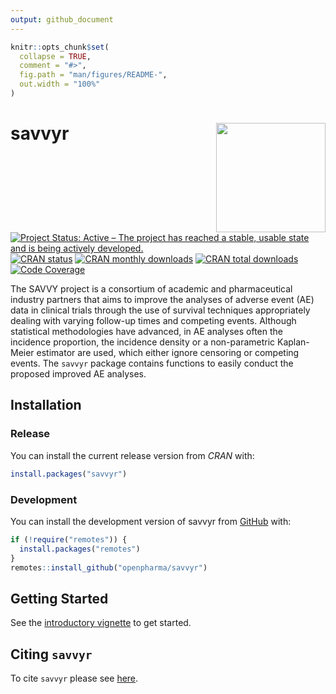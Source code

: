 ```yaml
---
output: github_document
---
```


<!-- README.md is generated from README.Rmd. Please edit that file -->

```r
knitr::opts_chunk$set(
  collapse = TRUE,
  comment = "#>",
  fig.path = "man/figures/README-",
  out.width = "100%"
)
```

# savvyr <img src="man/figures/logo.svg" align="right" width="175" />

<!-- badges: start -->
[![Project Status: Active – The project has reached a stable, usable state and is being actively developed.](https://www.repostatus.org/badges/latest/active.svg)](https://www.repostatus.org/#active)
[![CRAN status](https://www.r-pkg.org/badges/version-last-release/savvyr)](https://www.r-pkg.org/badges/version-last-release/savvyr)
[![CRAN monthly downloads](https://cranlogs.r-pkg.org/badges/savvyr)](https://cranlogs.r-pkg.org/badges/savvyr)
[![CRAN total downloads](https://cranlogs.r-pkg.org/badges/grand-total/savvyr)](https://cranlogs.r-pkg.org/badges/grand-total/savvyr)
[![Code Coverage](https://raw.githubusercontent.com/openpharma/savvyr/_xml_coverage_reports/data/main/badge.svg)](https://raw.githubusercontent.com/openpharma/savvyr/_xml_coverage_reports/data/main/coverage.xml)
<!-- badges: end -->
\

The SAVVY project is a consortium of academic and pharmaceutical
industry partners that aims to improve the analyses of adverse event (AE)
data in clinical trials through the use of survival techniques appropriately
dealing with varying follow-up times and competing events.
Although statistical methodologies have advanced, in AE analyses often
the incidence proportion, the incidence density or a non-parametric
Kaplan-Meier estimator are used, which either ignore censoring or
competing events. The `savvyr` package contains functions to easily conduct the
proposed improved AE analyses.

## Installation

### Release

You can install the current release version from *CRAN* with:

```r
install.packages("savvyr")
```

### Development

You can install the development version of savvyr from [GitHub](https://github.com/) with:

``` r
if (!require("remotes")) {
  install.packages("remotes")
}
remotes::install_github("openpharma/savvyr")
```

## Getting Started

See the [introductory vignette](https://openpharma.github.io/savvyr/main/articles/introduction.html) to get started.

## Citing `savvyr`

To cite `savvyr` please see [here](https://openpharma.github.io/savvyr/main/authors.html#citation).
